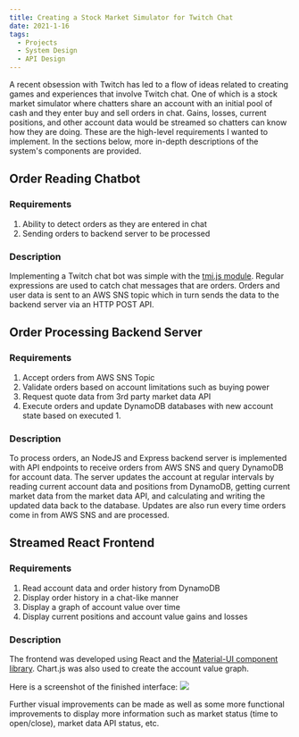 ```yaml
---
title: Creating a Stock Market Simulator for Twitch Chat
date: 2021-1-16
tags: 
  - Projects
  - System Design
  - API Design
---
```


A recent obsession with Twitch has led to a flow of ideas related to 
creating games and experiences that involve Twitch chat. One of which 
is a stock market simulator where chatters share an account with an
initial pool of cash and they enter buy and sell orders in chat. Gains, 
losses, current positions, and other account data would be streamed 
so chatters can know how they are doing. These are the high-level requirements 
I wanted to implement. In the sections below, more in-depth descriptions of the system's 
components are provided.

## Order Reading Chatbot

### Requirements

1. Ability to detect orders as they are entered in chat
2. Sending orders to backend server to be processed

### Description

Implementing a Twitch chat bot was simple with the [tmi.js module](https://github.com/tmijs/tmi.js).
Regular expressions are used to catch chat messages that are orders.
Orders and user data is sent to an AWS SNS topic which in turn sends the data to the backend server via an HTTP POST API.

## Order Processing Backend Server

### Requirements

1. Accept orders from AWS SNS Topic
2. Validate orders based on account limitations such as buying power
3. Request quote data from 3rd party market data API
4. Execute orders and update DynamoDB databases with new account state based on executed 1.

### Description

To process orders, an NodeJS and Express backend server is implemented with API endpoints to receive orders from AWS SNS and query 
DynamoDB for account data. The server updates the account at regular intervals by reading current account data and positions from 
DynamoDB, getting current market data from the market data API, and calculating and writing the updated data back to the database.
Updates are also run every time orders come in from AWS SNS and are processed. 


## Streamed React Frontend 

### Requirements

1. Read account data and order history from DynamoDB
2. Display order history in a chat-like manner 
3. Display a graph of account value over time
4. Display current positions and account value gains and losses

### Description

The frontend was developed using React and the [Material-UI component library](https://material-ui.com/).
Chart.js was also used to create the account value graph. 

Here is a screenshot of the finished interface:
![](./TwitchStockSimulatorFrontend.png)

Further visual improvements can be made as well as some more functional improvements to display more information such as
market status (time to open/close), market data API status, etc. 
